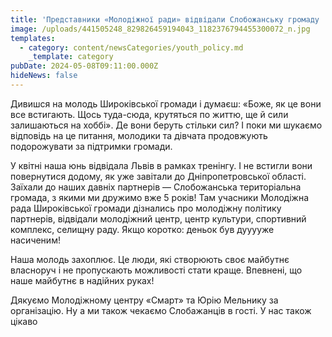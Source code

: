 ```yaml
---
title: 'Представники «Молодіжної ради» відвідали Слобожанську громаду '
image: /uploads/441505248_829826459194043_1182376794455300072_n.jpg
templates:
  - category: content/newsCategories/youth_policy.md
    _template: category
pubDate: 2024-05-08T09:11:00.000Z
hideNews: false
---
```


Дивишся на молодь Широківської громади і думаєш: «Боже, як це вони все встигають. Щось туда-сюда, крутяться по життю, ще й сили залишаються на хоббі». Де вони беруть стільки сил? І поки ми шукаємо відповідь на це питання, молодики та дівчата продовжують подорожувати за підтримки громади. 

У квітні наша юнь відвідала Львів в рамках тренінгу. І не встигли вони повернутися додому, як уже завітали до Дніпропетровської області. Заїхали до наших давніх партнерів — Слобожанська територіальна громада, з якими ми дружимо вже 5 років! Там учасники Молодіжна рада Широківської громади дізнались про молодіжну політику партнерів, відвідали молодіжний центр, центр культури, спортивний комплекс, селищну раду. Якщо коротко: деньок був дууууже насиченим! 

Наша молодь захоплює. Це люди, які створюють своє майбутнє власноруч і не пропускають можливості стати краще. Впевнені, що наше майбутнє в надійних руках!

Дякуємо Молодіжному центру «Смарт» та Юрію Мельнику за організацію. Ну а ми також чекаємо Слобажанців в гості. У нас також цікаво
